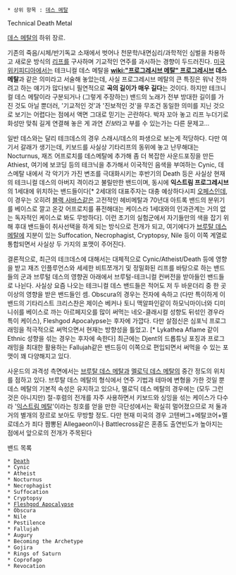  * 상위 항목 : [[데스 메탈]]

Technical Death Metal

[[데스 메탈]]의 하위 장르. 

기존의 죽음/시체/반기독교 소재에서 벗어나 천문학/내면심리/과학적인 심벌을 차용하고 새로운 방식의 [[리프]]를 구사하며 기교적인 연주를 과시하는 경향이 두드러진다. [[미국]] [[위키피디아]]에서는 테크니컬 데스 메탈을 '''[[wiki:"프로그레시브 메탈" 프로그레시브]] 데스 메탈'''과 같은 의미라고 서술해 놓았는데, 사실 프로그레시브 메탈의 큰 특징은 워낙 전하려고 하는 얘기가 많다보니 필연적으로 '''곡의 길이가 매우 길다'''는 것이다. 하지만 테크니컬 데스 메탈이라 구분되거나 (그렇게 주장하는) 밴드의 노래가 전부 방대한 길이를 가진 것도 아닐 뿐더러, '기교적인 것'과 '진보적인 것'을 무조건 동일한 의미를 지닌 것으로 보기는 어렵다는 점에서 액면 그대로 믿기는 곤란하다. 박자 꼬아 놓고 리프 누더기로 화성만 맞춰 길게 연결해 놓은 게 과연 ''진보''라고 부를 수 있는가는 다른 문제고...

일반 데스와는 달리 테크데스의 경우 스래시/데스의 파생으로 보는게 적당하다. 다만 여기서 갈래가 생기는데, 키보드를 사실상 기타리프의 동위에 놓고 난무해대는 Nocturnus, 재즈 어프로치를 데스메탈에 추가해 좀 더 복잡한 사운드포징을 만든 Athiest, 여기에 보코딩 등의 테크닉을 추가해서 이국적인 음색을 부여하는 Cynic, 데스메탈 내에서 각 악기가 가진 변조를 극대화시키는 후반기의 Death 등은 사실상 현재의 테크니컬 데스의 아버지 격이라고 불릴만한 밴드이며, 동시에 '''익스트림 프로그레시브'''의 1세대에 위치하는 밴드들이다[* 2세대의 대표주자는 대충 예상하다시피 [[오페스]]인데, 이 경우는 오히려 [[블랙 사바스]]같은 고전적인 헤비메탈과 70년대 아트록 밴드의 분위기를 베이스로 깔고 온갖 어프로치를 퓨전해대는 케이스라 1세대와의 인과관계는 거의 없는 독자적인 케이스로 봐도 무방하다]. 이런 초기의 실험군에서 자기들만의 색을 잡기 위해 후대 밴드들이 취사선택을 하게 되는 방식으로 전개가 되고, 여기에다가 [[브루탈 데스메탈]]에 지분이 있는 Suffocation, Necrophagist, Cryptopsy, Nile 등이 이쪽 계열로 통합되면서 사실상 두 가지의 포맷이 주어진다.

결론적으로, 최근의 테크데스에 대해서는 대체적으로 Cynic/Atheist/Death 등에 영향을 받고 재즈 인플루언스와 세세한 비트쪼개기 및 정밀화된 리프를 바탕으로 하는 밴드들의 군과 브루털 데스의 영향권 아래에서 브루털-테크니컬 컨버전을 받아들인 밴드들로 나뉜다. 사실상 요즘 나오는 테크니컬 데스 밴드들은 적어도 저 두 바운더리 중 한 곳 이상의 영향을 받은 밴드들인 셈. Obscura의 경우는 전자에 속하고 (다만 특이하게 이 밴드의 기타리스트 크리스찬은 제이슨 베커나 토니 맥알파인같이 하모닉마이너와 디미니쉬를 베이스로 까는 아르페지오를 많이 써먹는 네오-클래시컬 성향도 뒤섞인 경우라 특이 케이스), Fleshgod Apocalypse는 후자에 가깝다. 다만 살점신은 심포닉 프로그래밍을 적극적으로 써먹으면서 현재는 방향성을 틀었고. [* Lykathea Aflame 같이 Ethnic 성향을 섞는 경우는 후자에 속한다] 최근에는 Djent의 드롭튜닝 포징과 프로그래밍을 최대한 활용하는 Fallujah같은 밴드등이 이쪽으로 편입되면서 써먹을 수 있는 포맷이 꽤 다양해지고 있다.

사운드의 과격성 측면에서는 [[브루탈 데스 메탈]]과 [[멜로딕 데스 메탈]]의 중간 정도의 위치를 점하고 있다. 브루탈 데스 메탈의 형식에서 연주 기법과 테마에 변형을 가한 것일 뿐 데스 메탈의 기본적 속성은 유지하고 있으나, 멜로딕 데스 메탈의 경우에는 (모두 그런 것은 아니지만) 절-후렴의 전개를 자주 사용하면서 키보드와 싱잉을 섞는 케이스가 다수라 '[[익스트림 메탈]]'이라는 칭호를 얻을 만한 극단성에서는 확실히 멀어졌으므로 저 둘과 거의 별개의 장르로 보아도 무방할 정도. 다만 현재 미국의 경우 고텐버그+메탈코어+멜로데스가 죄다 짬뽕된 Allegaeon이나 Battlecross같은 혼종도 출연빈도가 높아지는 점에서 앞으로의 전개가 주목된다


밴드 목록

 * [[Death]]
 * Cynic
 * Atheist
 * Nocturnus
 * Necrophagist
 * Suffocation
 * Cryptopsy
 * [[Fleshgod Apocalypse]]
 * Obscura
 * Nile
 * Pestilence
 * Fallujah
 * Augury
 * Becoming the Archetype
 * Gojira 
 * Rings of Saturn
 * Coprofago
 * Revocation

